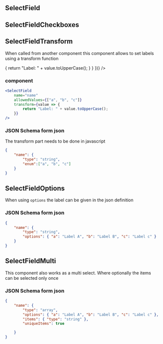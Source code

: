 

<Meta title="Uniforms/SelectField" component={SelectField} />

## SelectField

<Story name="SelectField">
    <UserInputContainer
        stepUserInput={createForm({ name: { type: "string", enum: array("allowed values", ["a", "b", "c"]) } })}
    />
</Story>

## SelectFieldCheckboxes

<Story name="SelectFieldCheckboxes">
    <UserInputContainer
        stepUserInput={createForm({
            name: { type: "string", enum: array("allowed values", ["a", "b", "c"]), checkboxes: true }
        })}
    />
</Story>

## SelectFieldTransform

When called from another component this component allows to set labels using a transform function

<Story name="SelectFieldTransform">
    <UserInputContainer
        stepUserInput={createForm({
            name: {
                type: "string",
                enum: array("allowed values", ["a", "b", "c"]),
                transform: value => {
                    return "Label: " + value.toUpperCase();
                }
            }
        })}
    />
</Story>

### component

```jsx
<SelectField
    name="name"
    allowedValues={["a", "b", "c"]}
    transform={value => {
        return "Label: " + value.toUpperCase();
    }}
/>
```

### JSON Schema form json

The transform part needs to be done in javascript

```Json
{
    "name": {
        "type": "string",
        "enum":["a", "b", "c"]
    }
}
```

## SelectFieldOptions

When using `options` the label can be given in the json definition

<Story name="SelectFieldOptions">
    <UserInputContainer
        stepUserInput={createForm({
            name: {
                type: "string",
                options: { a: "Label A", b: "Label B", c: "Label c" }
            }
        })}
    />
</Story>

### JSON Schema form json

```Json
{
    "name": {
        "type": "string",
        "options": { "a": "Label A", "b": "Label B", "c": "Label c" }
    }
}
```

## SelectFieldMulti

This component also works as a multi select. Where optionally the items can be selected only once

<Story name="SelectFieldMulti">
    <UserInputContainer
        stepUserInput={createForm({
            name: {
                type: "array",
                enum: array("allowed values", ["a", "b", "c"]),
                items: { type: "string" },
                uniqueItems: boolean("Items need to be unique")
            }
        })}
    />
</Story>

### JSON Schema form json

```Json
{
    "name": {
        "type": "array",
        "options": { "a": "Label A", "b": "Label B", "c": "Label c" },
        "items": { "type": "string" },
        "uniqueItems": true

    }
}
```
